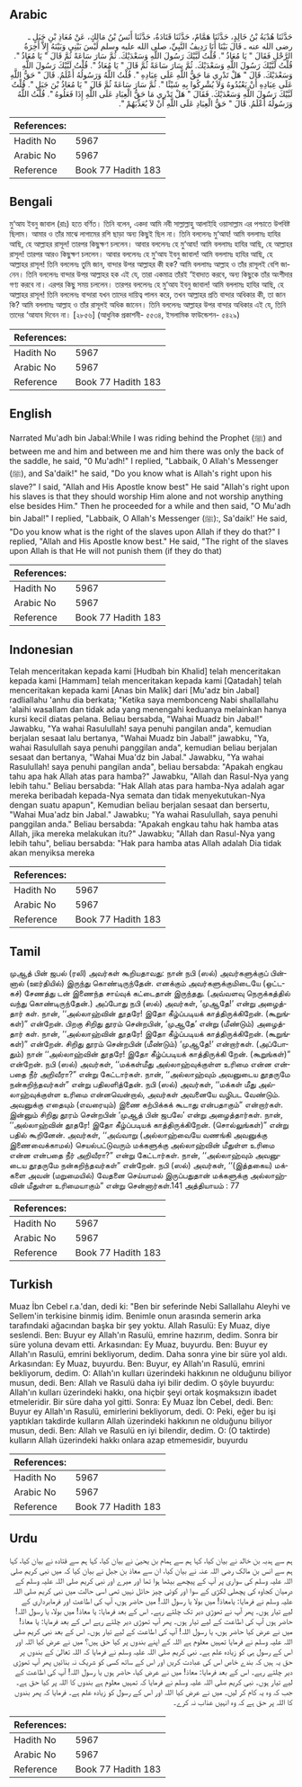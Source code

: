 ## Arabic


<div dir="rtl" lang="ar" style={{fontSize:'larger',backgroundColor:'#f8f9fa',padding:20}}>
حَدَّثَنَا هُدْبَةُ بْنُ خَالِدٍ، حَدَّثَنَا هَمَّامٌ، حَدَّثَنَا قَتَادَةُ، حَدَّثَنَا أَنَسُ بْنُ مَالِكٍ، عَنْ مُعَاذِ بْنِ جَبَلٍ ـ رضى الله عنه ـ قَالَ بَيْنَا أَنَا رَدِيفُ النَّبِيِّ، صلى الله عليه وسلم لَيْسَ بَيْنِي وَبَيْنَهُ إِلاَّ أَخِرَةُ الرَّحْلِ فَقَالَ ‏"‏ يَا مُعَاذُ ‏"‏‏.‏ قُلْتُ لَبَّيْكَ رَسُولَ اللَّهِ وَسَعْدَيْكَ‏.‏ ثُمَّ سَارَ سَاعَةً ثُمَّ قَالَ ‏"‏ يَا مُعَاذُ ‏"‏‏.‏ قُلْتُ لَبَّيْكَ رَسُولَ اللَّهِ وَسَعْدَيْكَ‏.‏ ثُمَّ سَارَ سَاعَةً ثُمَّ قَالَ ‏"‏ يَا مُعَاذُ ‏"‏‏.‏ قُلْتُ لَبَّيْكَ رَسُولَ اللَّهِ وَسَعْدَيْكَ‏.‏ قَالَ ‏"‏ هَلْ تَدْرِي مَا حَقُّ اللَّهِ عَلَى عِبَادِهِ ‏"‏‏.‏ قُلْتُ اللَّهُ وَرَسُولُهُ أَعْلَمُ‏.‏ قَالَ ‏"‏ حَقُّ اللَّهِ عَلَى عِبَادِهِ أَنْ يَعْبُدُوهُ وَلاَ يُشْرِكُوا بِهِ شَيْئًا ‏"‏‏.‏ ثُمَّ سَارَ سَاعَةً ثُمَّ قَالَ ‏"‏ يَا مُعَاذُ بْنَ جَبَلٍ ‏"‏‏.‏ قُلْتُ لَبَّيْكَ رَسُولَ اللَّهِ وَسَعْدَيْكَ‏.‏ فَقَالَ ‏"‏ هَلْ تَدْرِي مَا حَقُّ الْعِبَادِ عَلَى اللَّهِ إِذَا فَعَلُوهُ ‏"‏‏.‏ قُلْتُ اللَّهُ وَرَسُولُهُ أَعْلَمُ‏.‏ قَالَ ‏"‏ حَقُّ الْعِبَادِ عَلَى اللَّهِ أَنْ لاَ يُعَذِّبَهُمْ ‏"‏‏.‏
</div>
<div style={{backgroundColor:'#f8f9fa',padding:20, marginBottom: 10}}><table> <thead> <tr> <th>References:</th> <th></th> </tr> </thead> <tbody><tr><td>Hadith No</td><td>5967</td></tr><tr><td>Arabic No</td><td>5967</td></tr><tr><td>Reference</td><td>Book 77 Hadith 183</td></tr></tbody></table></div>

## Bengali


<div dir="ltr" lang="bn" style={{fontSize:'larger',backgroundColor:'#f8f9fa',padding:20}}>
মু‘আয ইবনু জাবাল (রাঃ) হতে বর্ণিত। তিনি বলেন, একদা আমি নবী সাল্লাল্লাহু আলাইহি ওয়াসাল্লাম এর পশ্চাতে উপবিষ্ট ছিলাম। আমার ও তাঁর মাঝে লাগামের রশি ছাড়া অন্য কিছুই ছিল না। তিনি বললেনঃ মু‘আয! আমি বললামঃ হাযির আছি, হে আল্লাহর রাসূল! তারপর কিছুক্ষণ চললেন। আবার বললেনঃ হে মু‘আয! আমি বললামঃ হাযির আছি, হে আল্লাহর রাসূল! তারপর আরও কিছুক্ষণ চললেন। আবার বললেনঃ হে মু‘আয ইবনু জাবাল! আমি বললামঃ হাযির আছি, হে আল্লাহর রাসূল! তিনি বললেনঃ তুমি জান, বান্দার উপর আল্লাহর কী হক? আমি বললামঃ আল্লাহ ও তাঁর রাসূলই বেশি জানেন। তিনি বললেনঃ বান্দার উপর আল্লাহর হক এই যে, তারা একমাত্র তাঁরই ‘ইবাদাত করবে, অন্য কিছুকে তাঁর অংশীদার গণ্য করবে না। এরপর কিছু সময় চললেন। তারপর বললেনঃ হে মু‘আয ইবনু জাবাল! আমি বললামঃ হাযির আছি, হে আল্লাহর রাসূল! তিনি বললেনঃ বান্দারা যখন তাদের দায়িত্ব পালন করে, তখন আল্লাহর প্রতি বান্দার অধিকার কী, তা জান কি? আমি বললামঃ আল্লাহ ও তাঁর রাসূলই অধিক জানেন। তিনি বললেনঃ আল্লাহর উপর বান্দার অধিকার এই যে, তিনি তাদের ‘আযাব দিবেন না। [২৮৫৬] (আধুনিক প্রকাশনী- ৫৫৩৪, ইসলামিক ফাউন্ডেশন- ৫৪২৯)
</div>
<div style={{backgroundColor:'#f8f9fa',padding:20, marginBottom: 10}}><table> <thead> <tr> <th>References:</th> <th></th> </tr> </thead> <tbody><tr><td>Hadith No</td><td>5967</td></tr><tr><td>Arabic No</td><td>5967</td></tr><tr><td>Reference</td><td>Book 77 Hadith 183</td></tr></tbody></table></div>

## English


<div dir="ltr" lang="en" style={{fontSize:'larger',backgroundColor:'#f8f9fa',padding:20}}>
Narrated Mu'adh bin Jabal:While I was riding behind the Prophet (ﷺ) and between me and him and between me and him there was only the back of the saddle, he said, "0 Mu'adh!" I replied, "Labbaik, 0 Allah's Messenger (ﷺ), and Sa'daik!" he said, "Do you know what is Allah's right upon his slave?" I said, "Allah and His Apostle know best" He said "Allah's right upon his slaves is that they should worship Him alone and not worship anything else besides Him." Then he proceeded for a while and then said, "O Mu'adh bin Jabal!" I replied, "Labbaik, O Allah's Messenger (ﷺ):, Sa'daik!' He said, "Do you know what is the right of the slaves upon Allah if they do that?" I replied, "Allah and His Apostle know best." He said, "The right of the slaves upon Allah is that He will not punish them (if they do that)
</div>
<div style={{backgroundColor:'#f8f9fa',padding:20, marginBottom: 10}}><table> <thead> <tr> <th>References:</th> <th></th> </tr> </thead> <tbody><tr><td>Hadith No</td><td>5967</td></tr><tr><td>Arabic No</td><td>5967</td></tr><tr><td>Reference</td><td>Book 77 Hadith 183</td></tr></tbody></table></div>

## Indonesian


<div dir="ltr" lang="id" style={{fontSize:'larger',backgroundColor:'#f8f9fa',padding:20}}>
Telah menceritakan kepada kami [Hudbah bin Khalid] telah menceritakan kepada kami [Hammam] telah menceritakan kepada kami [Qatadah] telah menceritakan kepada kami [Anas bin Malik] dari [Mu'adz bin Jabal] radliallahu 'anhu dia berkata; "Ketika saya membonceng Nabi shallallahu 'alaihi wasallam dan tidak ada yang menengahi keduanya melainkan hanya kursi kecil diatas pelana. Beliau bersabda, "Wahai Muadz bin Jabal!" Jawabku, "Ya wahai Rasulullah! saya penuhi pangilan anda", kemudian berjalan sesaat lalu bertanya, "Wahai Muadz bin Jabal!" jawabku, "Ya, wahai Rasulullah saya penuhi panggilan anda", kemudian beliau berjalan sesaat dan bertanya, "Wahai Mua'dz bin Jabal." Jawabku, "Ya wahai Rasulullah! saya penuhi pangilan anda", beliau bersabda: "Apakah engkau tahu apa hak Allah atas para hamba?" Jawabku, "Allah dan Rasul-Nya yang lebih tahu." Beliau bersabda: "Hak Allah atas para hamba-Nya adalah agar mereka beribadah kepada-Nya semata dan tidak menyekutukan-Nya dengan suatu apapun", Kemudian beliau berjalan sesaat dan bersertu, "Wahai Mua'adz bin Jabal." Jawabku; "Ya wahai Rasulullah, saya penuhi panggilan anda." Beliau bersabda: "Apakah engkau tahu hak hamba atas Allah, jika mereka melakukan itu?" Jawabku; "Allah dan Rasul-Nya yang lebih tahu", beliau bersabda: "Hak para hamba atas Allah adalah Dia tidak akan menyiksa mereka
</div>
<div style={{backgroundColor:'#f8f9fa',padding:20, marginBottom: 10}}><table> <thead> <tr> <th>References:</th> <th></th> </tr> </thead> <tbody><tr><td>Hadith No</td><td>5967</td></tr><tr><td>Arabic No</td><td>5967</td></tr><tr><td>Reference</td><td>Book 77 Hadith 183</td></tr></tbody></table></div>

## Tamil


<div dir="ltr" lang="ta" style={{fontSize:'larger',backgroundColor:'#f8f9fa',padding:20}}>
முஆத் பின் ஜபல் (ரலி) அவர்கள் கூறியதாவது: நான் நபி (ஸல்) அவர்களுக்குப் பின்னால் (ஊர்தியில்) இருந்து கொண்டிருந்தேன். எனக்கும் அவர்களுக்குமிடையே (ஒட்டகச்) சேணத்து டன் இணைந்த சாய்வுக் கட்டைதான் இருந்தது. (அவ்வளவு நெருக்கத்தில் வந்து கொண்டிருந்தேன்.) அப்போது நபி (ஸல்) அவர்கள், ‘முஆதே!’ என்று அழைத்தார் கள். நான், ‘‘அல்லாஹ்வின் தூதரே! இதோ கீழ்ப்படியக் காத்திருக்கிறேன். (கூறுங்கள்)” என்றேன். பிறகு சிறிது தூரம் சென்றபின், ‘முஆதே’ என்று (மீண்டும்) அழைத்தார் கள். நான், ‘‘அல்லாஹ்வின் தூதரே! இதோ கீழ்ப்படியக் காத்திருக்கிறேன். (கூறுங்கள்)” என்றேன். சிறிது தூரம் சென்றபின் (மீண்டும்) ‘முஆதே!’ என்றார்கள். (அப்போதும்) நான் ‘‘அல்லாஹ்வின் தூதரே! இதோ கீழ்ப்படியக் காத்திருக்கி றேன். (கூறுங்கள்)” என்றேன். நபி (ஸல்) அவர்கள், ‘‘மக்கள்மீது அல்லாஹ்வுக்குள்ள உரிமை என்ன என்பதை நீர் அறிவீரா?” என்று கேட்டார்கள். நான், ‘‘அல்லாஹ்வும் அவனுடைய தூதருமே நன்கறிந்தவர்கள்” என்று பதிலளித்தேன். நபி (ஸல்) அவர்கள், ‘‘மக்கள் மீது அல்லாஹ்வுக்குள்ள உரிமை என்னவென்றால், அவர்கள் அவனையே வழிபட வேண்டும். அவனுக்கு எதையும் (எவரையும்) இணை கற்பிக்கக் கூடாது என்பதாகும்” என்றார்கள். இன்னும் சிறிது தூரம் சென்றபின் ‘முஆத் பின் ஜபலே’ என்று அழைத்தார்கள். நான், ‘‘அல்லாஹ்வின் தூதரே! இதோ கீழ்ப்படியக் காத்திருக்கிறேன். (சொல்லுங்கள்)” என்று பதில் கூறினேன். அவர்கள், ‘‘அவ்வாறு (அல்லாஹ்வையே வணங்கி அவனுக்கு இணைவைக்காமல்) செயல்பட்டுவரும் மக்களுக்கு அல்லாஹ்வின் மீதுள்ள உரிமை என்ன என்பதை நீர் அறிவீரா?” என்று கேட்டார்கள். நான், ‘‘அல்லாஹ்வும் அவனுடைய தூதருமே நன்கறிந்தவர்கள்” என்றேன். நபி (ஸல்) அவர்கள், ‘‘(இத்தகைய) மக்களை அவன் (மறுமையில்) வேதனை செய்யாமல் இருப்பதுதான் மக்களுக்கு அல்லாஹ்வின் மீதுள்ள உரிமையாகும்” என்று சென்னார்கள்.141 அத்தியாயம் : 77
</div>
<div style={{backgroundColor:'#f8f9fa',padding:20, marginBottom: 10}}><table> <thead> <tr> <th>References:</th> <th></th> </tr> </thead> <tbody><tr><td>Hadith No</td><td>5967</td></tr><tr><td>Arabic No</td><td>5967</td></tr><tr><td>Reference</td><td>Book 77 Hadith 183</td></tr></tbody></table></div>

## Turkish


<div dir="ltr" lang="tr" style={{fontSize:'larger',backgroundColor:'#f8f9fa',padding:20}}>
Muaz İbn Cebel r.a.'dan, dedi ki: "Ben bir seferinde Nebi Sallallahu Aleyhi ve Sellem'in terkisine binmiş idim. Benimle onun arasında semerin arka tarafındaki ağacından başka bir şey yoktu. Allah Rasulü: Ey Muaz, diye seslendi. Ben: Buyur ey Allah'ın Rasulü, emrine hazırım, dedim. Sonra bir süre yoluna devam etti. Arkasından: Ey Muaz, buyurdu. Ben: Buyur ey Allah'ın Rasulü, emrini bekliyorum, dedim. Daha sonra yine bir süre yol aldı. Arkasından: Ey Muaz, buyurdu. Ben: Buyur, ey Allah'ın Rasulü, emrini bekliyorum, dedim. O: Allah'ın kulları üzerindeki hakkının ne olduğunu biliyor musun, dedi. Ben: Allah ve Rasulü daha iyi bilir dedim. O şöyle buyurdu: Allah'ın kulları üzerindeki hakkı, ona hiçbir şeyi ortak koşmaksızın ibadet etmeleridir. Bir süre daha yol gitti. Sonra: Ey Muaz İbn Cebel, dedi. Ben: Buyur ey AIlah'ın Rasulü, emirlerini bekliyorum, dedi. O: Peki, eğer bu işi yaptıkları takdirde kulların Allah üzerindeki hakkının ne olduğunu biliyor musun, dedi. Ben: Allah ve Rasulü en iyi bilendir, dedim. O: (O taktirde) kulların Allah üzerindeki hakkı onlara azap etmemesidir, buyurdu
</div>
<div style={{backgroundColor:'#f8f9fa',padding:20, marginBottom: 10}}><table> <thead> <tr> <th>References:</th> <th></th> </tr> </thead> <tbody><tr><td>Hadith No</td><td>5967</td></tr><tr><td>Arabic No</td><td>5967</td></tr><tr><td>Reference</td><td>Book 77 Hadith 183</td></tr></tbody></table></div>

## Urdu


<div dir="rtl" lang="ur" style={{fontSize:'larger',backgroundColor:'#f8f9fa',padding:20}}>
ہم سے ہدبہ بن خالد نے بیان کیا، کہا ہم سے ہمام بن یحییٰ نے بیان کیا، کہا ہم سے قتادہ نے بیان کیا، کہا ہم سے انس بن مالک رضی اللہ عنہ نے بیان کیا، ان سے معاذ بن جبل نے بیان کیا کہ میں نبی کریم صلی اللہ علیہ وسلم کی سواری پر آپ کے پیچھے بیٹھا ہوا تھا اور میرے اور نبی کریم صلی اللہ علیہ وسلم کے درمیان کجاوہ کی پچھلی لکڑی کے سوا اور کوئی چیز حائل نہیں تھی اسی حالت میں نبی کریم صلی اللہ علیہ وسلم نے فرمایا: یامعاذ! میں بولا یا رسول اللہ! میں حاضر ہوں، آپ کی اطاعت اور فرمابرداری کے لیے تیار ہوں۔ پھر آپ نے تھوڑی دیر تک چلتے رہے۔ اس کے بعد فرمایا: یا معاذ! میں بولا، یا رسول اللہ! حاضر ہوں آپ کی اطاعت کے لیے تیار ہوں۔ پھر آپ تھوڑی دیر چلتے رہے اس کے بعد فرمایا: یا معاذ! میں نے عرض کیا حاضر ہوں، یا رسول اللہ! آپ کی اطاعت کے لیے تیار ہوں۔ اس کے بعد نبی کریم صلی اللہ علیہ وسلم نے فرمایا تمہیں معلوم ہے اللہ کے اپنے بندوں پر کیا حق ہیں؟ میں نے عرض کیا اللہ اور اس کے رسول ہی کو زیادہ علم ہے۔ نبی کریم صلی اللہ علیہ وسلم نے فرمایا کہ اللہ تعالیٰ کے بندوں پر حق یہ ہیں کہ بندے خاص اس کی عبادت کریں اور اس کے ساتھ کسی کو شریک نہ بنائیں پھر آپ تھوڑی دیر چلتے رہے۔ اس کے بعد فرمایا: معاذ! میں نے عرض کیا، حاضر ہوں یا رسول اللہ! آپ کی اطاعت کے لیے تیار ہوں۔ نبی کریم صلی اللہ علیہ وسلم نے فرمایا کہ تمہیں معلوم ہے بندوں کا اللہ پر کیا حق ہے۔ جب کہ وہ یہ کام کر لیں۔ میں نے عرض کیا اللہ اور اس کے رسول کو زیادہ علم ہے۔ فرمایا کہ پھر بندوں کا اللہ پر حق ہے کہ وہ انہیں عذاب نہ کرے۔
</div>
<div style={{backgroundColor:'#f8f9fa',padding:20, marginBottom: 10}}><table> <thead> <tr> <th>References:</th> <th></th> </tr> </thead> <tbody><tr><td>Hadith No</td><td>5967</td></tr><tr><td>Arabic No</td><td>5967</td></tr><tr><td>Reference</td><td>Book 77 Hadith 183</td></tr></tbody></table></div>